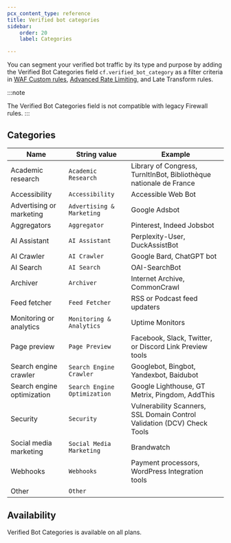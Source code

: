 ```yaml
---
pcx_content_type: reference
title: Verified bot categories
sidebar:
    order: 20
    label: Categories

---
```


You can segment your verified bot traffic by its type and purpose by adding the Verified Bot Categories field `cf.verified_bot_category` as a filter criteria in [WAF Custom rules](/waf/custom-rules/), [Advanced Rate Limiting](/waf/rate-limiting-rules/), and Late Transform rules.

:::note

The Verified Bot Categories field is not compatible with legacy Firewall rules.
:::

## Categories

| Name                       | String value                 | Example                                                                 |
| -------------------------- | ---------------------------- | ----------------------------------------------------------------------- |
| Academic research          | `Academic Research`          | Library of Congress, TurnItInBot, Bibliothèque nationale de France      |
| Accessibility              | `Accessibility`              | Accessible Web Bot                                                      |
| Advertising or marketing   | `Advertising & Marketing`    | Google Adsbot                                                           |
| Aggregators                | `Aggregator`                 | Pinterest, Indeed Jobsbot                                               |
| AI Assistant               | `AI Assistant`               | Perplexity-User, DuckAssistBot                                          |
| AI Crawler                 | `AI Crawler`                 | Google Bard, ChatGPT bot                                                |
| AI Search                  | `AI Search`                  | OAI-SearchBot                                                           |
| Archiver                   | `Archiver`                   | Internet Archive, CommonCrawl                                           |
| Feed fetcher               | `Feed Fetcher`               | RSS or Podcast feed updaters                                            |
| Monitoring or analytics    | `Monitoring & Analytics`     | Uptime Monitors                                                         |
| Page preview               | `Page Preview`               | Facebook, Slack, Twitter, or Discord Link Preview tools                 |
| Search engine crawler      | `Search Engine Crawler`      | Googlebot, Bingbot, Yandexbot, Baidubot                                 |
| Search engine optimization | `Search Engine Optimization` | Google Lighthouse, GT Metrix, Pingdom, AddThis                          |
| Security                   | `Security`                   | Vulnerability Scanners, SSL Domain Control Validation (DCV) Check Tools |
| Social media marketing     | `Social Media Marketing`     | Brandwatch                                                              |
| Webhooks                   | `Webhooks`                   | Payment processors, WordPress Integration tools                         |
| Other                      | `Other`                      |                                                                         |

## Availability

Verified Bot Categories is available on all plans.

